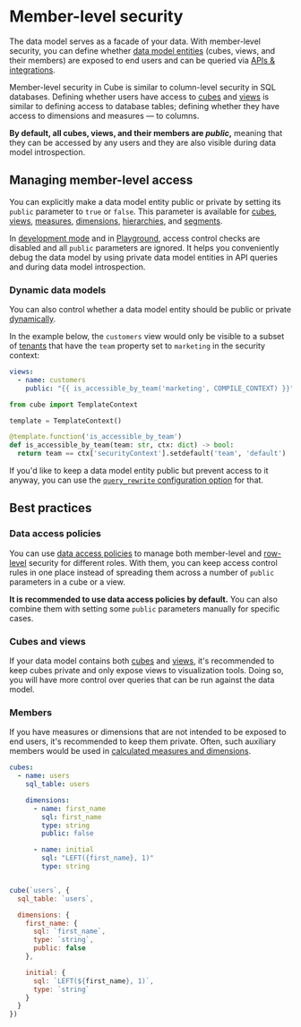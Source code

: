 # Member-level security

The data model serves as a facade of your data. With member-level security,
you can define whether [data model entities][ref-data-modeling-concepts] (cubes, views,
and their members) are exposed to end users and can be queried via [APIs &
integrations][ref-apis].

Member-level security in Cube is similar to column-level security in SQL databases.
Defining whether users have access to [cubes][ref-cubes] and [views][ref-views] is
similar to defining access to database tables; defining whether they have access
to dimensions and measures — to columns.

__By default, all cubes, views, and their members are *public*,__ meaning that they
can be accessed by any users and they are also visible during data model introspection.

## Managing member-level access

You can explicitly make a data model entity public or private by setting its
`public` parameter to `true` or `false`. This parameter is available for
[cubes][ref-cubes-public], [views][ref-views-public], [measures][ref-measures-public],
[dimensions][ref-dimensions-public], [hierarchies][ref-hierarchies-public], and
[segments][ref-segments-public].

<InfoBox>

In [development mode][ref-dev-mode] and in [Playground][ref-playground], access
control checks are disabled and all `public` parameters are ignored. It helps
you conveniently debug the data model by using private data model entities in
API queries and during data model introspection.

</InfoBox>

### Dynamic data models

You can also control whether a data model entity should be public or private
[dynamically][ref-dynamic-data-modeling].

In the example below, the `customers` view would only be visible to a subset
of [tenants][ref-multitenancy] that have the `team` property set to `marketing`
in the security context: 

```yml filename="model/views/customers.yml"
views:
  - name: customers
    public: "{{ is_accessible_by_team('marketing', COMPILE_CONTEXT) }}"
```

```python filename="model/globals.py"
from cube import TemplateContext

template = TemplateContext()

@template.function('is_accessible_by_team')
def is_accessible_by_team(team: str, ctx: dict) -> bool:
  return team == ctx['securityContext'].setdefault('team', 'default')
```

If you'd like to keep a data model entity public but prevent access to it
anyway, you can use the [`query_rewrite` configuration option][ref-query-rewrite] for that.

## Best practices

### Data access policies

You can use [data access policies][ref-dap] to manage both member-level and
[row-level][ref-rls] security for different roles. With them, you can keep
access control rules in one place instead of spreading them across a number of
`public` parameters in a cube or a view.

__It is recommended to use data access policies by default.__ You can also combine
them with setting some `public` parameters manually for specific cases.

### Cubes and views

If your data model contains both [cubes][ref-cubes] and [views][ref-views],
it's recommended to keep cubes private and only expose views to visualization
tools. Doing so, you will have more control over queries that can be run
against the data model.

<Diagram src="https://ucarecdn.com/bfc3e04a-b690-40bc-a6f8-14a9175fb4fd/" />

### Members

If you have measures or dimensions that are not intended to be exposed to end
users, it's recommended to keep them private. Often, such auxiliary members
would be used in [calculated measures and dimensions][ref-calculated-members].

<CodeTabs>

```yaml
cubes:
  - name: users
    sql_table: users

    dimensions:
      - name: first_name
        sql: first_name
        type: string
        public: false

      - name: initial
        sql: "LEFT({first_name}, 1)"
        type: string



```

```javascript
cube(`users`, {
  sql_table: `users`,

  dimensions: {
    first_name: {
      sql: `first_name`,
      type: `string`,
      public: false
    },

    initial: {
      sql: `LEFT(${first_name}, 1)`,
      type: `string`
    }
  }
})
```

</CodeTabs>


[ref-data-modeling-concepts]: /product/data-modeling/concepts
[ref-apis]: /product/apis-integrations
[ref-cubes-public]: /reference/data-model/cube#public
[ref-views-public]: /reference/data-model/view#public
[ref-measures-public]: /reference/data-model/measures#public
[ref-dimensions-public]: /reference/data-model/dimensions#public
[ref-hierarchies-public]: /reference/data-model/hierarchies#public
[ref-segments-public]: /reference/data-model/segments#public
[ref-cubes]: /product/data-modeling/concepts#cubes
[ref-views]: /product/data-modeling/concepts#views
[ref-calculated-members]: /product/data-modeling/overview#4-using-calculated-measures
[ref-multitenancy]: /product/configuration/advanced/multitenancy
[ref-dynamic-data-modeling]: /product/data-modeling/dynamic
[ref-query-rewrite]: /product/configuration/reference/config#query_rewrite
[ref-dev-mode]: /product/configuration#development-mode
[ref-playground]: /product/workspace/playground
[ref-dap]: /product/auth/data-access-policies
[ref-rls]: /product/auth/row-level-security